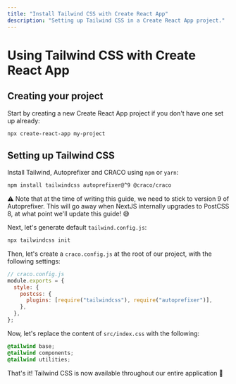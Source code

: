 ```yaml
---
title: "Install Tailwind CSS with Create React App"
description: "Setting up Tailwind CSS in a Create React App project."
---
```


# Using Tailwind CSS with Create React App

## Creating your project

Start by creating a new Create React App project if you don't have one set up already:

```sh
npx create-react-app my-project
```

## Setting up Tailwind CSS

Install Tailwind, Autoprefixer and CRACO using `npm` or `yarn`:

```sh
npm install tailwindcss autoprefixer@^9 @craco/craco
```

⚠️ Note that at the time of writing this guide, we need to stick to version 9 of Autoprefixer. This will go away when NextJS internally upgrades to PostCSS 8, at what point we'll update this guide! 😅

Next, let's generate default `tailwind.config.js`:

```sh
npx tailwindcss init
```

Then, let's create a `craco.config.js` at the root of our project, with the following settings:

```javascript
// craco.config.js
module.exports = {
  style: {
    postcss: {
      plugins: [require("tailwindcss"), require("autoprefixer")],
    },
  },
};
```

Now, let's replace the content of `src/index.css` with the following:

```css
@tailwind base;
@tailwind components;
@tailwind utilities;
```

That's it! Tailwind CSS is now available throughout our entire application 🎉
